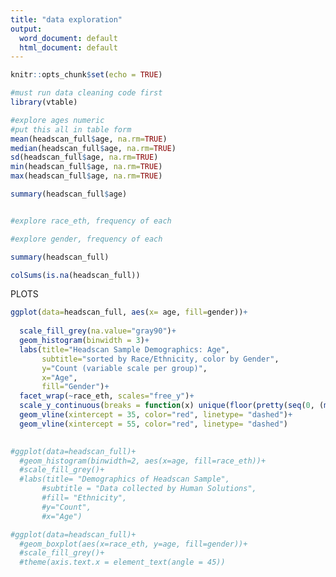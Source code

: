 ```yaml
---
title: "data exploration"
output:
  word_document: default
  html_document: default
---
```


```r
knitr::opts_chunk$set(echo = TRUE)
```

```r
#must run data cleaning code first
library(vtable)
```




```r
#explore ages numeric
#put this all in table form
mean(headscan_full$age, na.rm=TRUE)
median(headscan_full$age, na.rm=TRUE)
sd(headscan_full$age, na.rm=TRUE)
min(headscan_full$age, na.rm=TRUE)
max(headscan_full$age, na.rm=TRUE)

summary(headscan_full$age)
```

```r

```


```r
#explore race_eth, frequency of each
```

```r
#explore gender, frequency of each
```


```r
summary(headscan_full)
```

```r
colSums(is.na(headscan_full))
```








PLOTS










```r
ggplot(data=headscan_full, aes(x= age, fill=gender))+
 
  scale_fill_grey(na.value="gray90")+
  geom_histogram(binwidth = 3)+
  labs(title="Headscan Sample Demographics: Age",
       subtitle="sorted by Race/Ethnicity, color by Gender",
       y="Count (variable scale per group)",
       x="Age",
       fill="Gender")+
  facet_wrap(~race_eth, scales="free_y")+
  scale_y_continuous(breaks = function(x) unique(floor(pretty(seq(0, (max(x) + 1) * 1.1)))))+
  geom_vline(xintercept = 35, color="red", linetype= "dashed")+
  geom_vline(xintercept = 55, color="red", linetype= "dashed")
  
```

```r
#ggplot(data=headscan_full)+
  #geom_histogram(binwidth=2, aes(x=age, fill=race_eth))+
  #scale_fill_grey()+
  #labs(title= "Demographics of Headscan Sample",
       #subtitle = "Data collected by Human Solutions",
       #fill= "Ethnicity",
       #y="Count",
       #x="Age")
```
```r
#ggplot(data=headscan_full)+
  #geom_boxplot(aes(x=race_eth, y=age, fill=gender))+
  #scale_fill_grey()+
  #theme(axis.text.x = element_text(angle = 45))
```